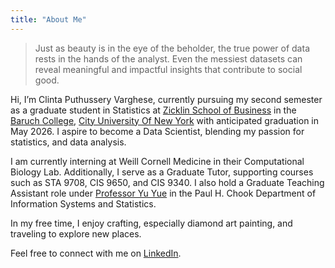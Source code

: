 ```yaml
---
title: "About Me"
---
```



>Just as beauty is in the eye of the beholder, the true power of data rests in the hands of the analyst.
>Even the messiest datasets can reveal meaningful and impactful insights that contribute to social good. 

Hi, I'm Clinta Puthussery Varghese, currently pursuing my second semester as a graduate student in Statistics at [Zicklin School of Business](https://zicklin.baruch.cuny.edu/) in the [Baruch College](https://baruch.cuny.edu/), [City University Of New York](https://www.cuny.edu/) with anticipated graduation in May 2026. I aspire to become a Data Scientist, blending my passion for statistics, and data analysis.

I am currently interning at Weill Cornell Medicine in their Computational Biology Lab. Additionally, I serve as a Graduate Tutor, supporting courses such as STA 9708, CIS 9650, and CIS 9340. I also hold a Graduate Teaching Assistant role under [Professor Yu Yue](https://zicklin.baruch.cuny.edu/faculty-profile/yu-ryan-yue/) in the Paul H. Chook Department of Information Systems and Statistics.

In my free time, I enjoy crafting, especially diamond art painting, and traveling to explore new places.

Feel free to connect with me on [LinkedIn](https://www.linkedin.com/in/clintavarghese).

